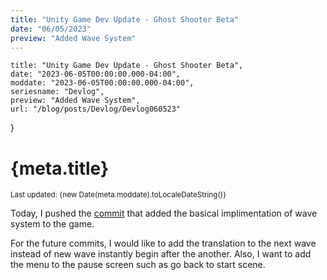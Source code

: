 ```yaml
---
title: "Unity Game Dev Update - Ghost Shooter Beta"
date: "06/05/2023"
preview: "Added Wave System"
---
```



    title: "Unity Game Dev Update - Ghost Shooter Beta",
    date: "2023-06-05T00:00:00.000-04:00",
    moddate: "2023-06-05T00:00:00.000-04:00",
    seriesname: "Devlog",
    preview: "Added Wave System",
    url: "/blog/posts/Devlog/Devlog060523"
}

<Head>
    <title>kenryuS - {meta.title}</title>
    <meta name="description" content="kenryuS (Kenryu Shibata) Devlog Blog post" />
    <link rel="icon" href="/icon.jpeg" />
</Head>
<TheSEO title={meta.title} description={meta.preview} currentURL={meta.url} isArticle={true}
    articleInfo={{
        pubTime: meta.date,
        modTime: meta.moddate,
        tags: ["C#", "Unity", "Programming", "Game"]
    }}
/>
<div className={mdStyle.Article}>
<h1>{meta.title}</h1>
<small>Last updated: {new Date(meta.moddate).toLocaleDateString()}</small>

Today, I pushed the [commit](https://github.com/kenryuS/Ghost_Shooter_beta/commit/4056c61878b35db70b2234480a8526bb950ead9f) that added the basical implimentation of wave system to the game.

For the future commits, I would like to add the translation to the next wave instead of new wave instantly begin after the another. Also, I want to add the menu to the pause screen such as go back to start scene.

<GoBackBtn series="Devlog" /></div>
